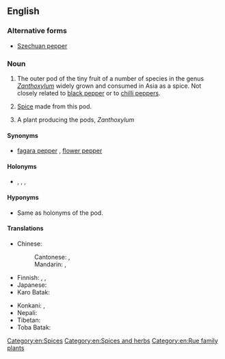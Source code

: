 ==English==
{{wikipedia}}

===Alternative forms===
* [[Szechuan pepper]]

===Noun===
{{en-noun|head=[[Sichuan]] [[pepper]]|-|s}}

# {{label|en|countable|uncountable}} The outer pod of the tiny fruit of a number of species in the genus ''[[Zanthoxylum]]'' widely grown and consumed in Asia as a spice. Not closely related to [[black pepper]] or to [[chilli pepper]]s.
# {{label|en|uncountable}} [[spice|Spice]] made from this pod.
# {{label|en|countable}} A plant producing the pods, ''Zanthoxylum''

====Synonyms====
* {{sense|pod and spice}} [[fagara pepper]]<!-- or just fagara ?-->, [[flower pepper]]

====Holonyms====
* {{sense|pod}} {{taxlink|Zanthoxylum piperitum|species|noshow=1}}, {{taxlink|Zanthoxylum sancho|species|noshow=1}}, {{taxlink|Zanthoxylum schinifolium|species|noshow=1}}, {{taxlink|Zanthoxylum simulans|species|noshow=1}}

====Hyponyms====
* {{sense|plant}} Same as holonyms of the pod.

====Translations====
{{trans-top|pod of Zanthoxylum}}
* Chinese:
*: Cantonese: {{t|yue|花椒|tr=faa1 ziu1|sc=Hani}} {{qualifier|Sichuan pepper}}, {{t|yue|山椒|tr=saan1 ziu1|sc=Hani}} {{qualifier|Japanese sanshō}}
*: Mandarin: {{t+|cmn|花椒|tr=huājiāo|sc=Hani}}, {{qualifier|less common}} {{t+|cmn|山椒|tr=shānjiāo|sc=Hani}}
* Finnish: {{t|fi|sichuaninpippuri}}, {{t|fi|anispippuri}}, {{t|fi|kiinanpippuri}}
* Japanese: {{t+|ja|山椒|tr=sanshō}}
* Karo Batak: {{t|btx|tuba}}
{{trans-mid}}
* Konkani: {{t|kok||tr=teppal}}, {{t|kok||tr=tirphal}}
* Nepali: {{t|ne|टिमुर|tr=timur}}
* Tibetan: {{t|bo|གཡེར་མ|tr=gayer ma|sc=Tibt}}
* Toba Batak: {{t|bbc|andaliman}}
{{trans-bottom}}

[[Category:en:Spices]]
[[Category:en:Spices and herbs]]
[[Category:en:Rue family plants]]